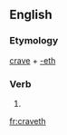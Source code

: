 ==English==

===Etymology===
[[crave]] + [[-eth]]

===Verb===
{{head|en|verb form}}

# {{en-archaic third-person singular of|crave}}

[[fr:craveth]]